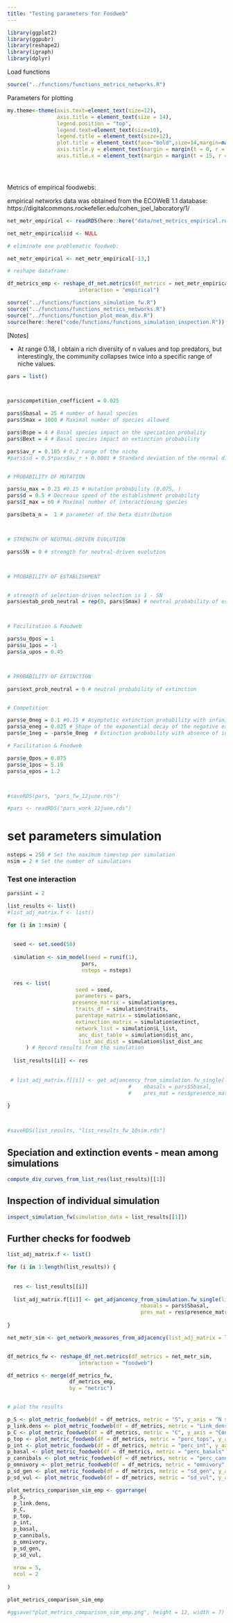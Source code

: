 ```yaml
---
title: "Testing parameters for Foodweb"
---
```


```r
library(ggplot2)
library(ggpubr)
library(reshape2)
library(igraph)
library(dplyr)
```


Load functions

```r
source("../functions/functions_metrics_networks.R")
```

Parameters for plotting

```r
my.theme<-theme(axis.text=element_text(size=12),
                axis.title = element_text(size = 14),
                legend.position = "top",
                legend.text=element_text(size=10),
                legend.title = element_text(size=12),
                plot.title = element_text(face="bold",size=14,margin=margin(0,0,20,0),hjust = 0.5),
                axis.title.y = element_text(margin = margin(t = 0, r = 15, b = 0, l = 0)),
                axis.title.x = element_text(margin = margin(t = 15, r = 0, b = 0, l = 0)))





```


Metrics of empirical foodwebs:

empirical networks data was obtained from the ECOWeB 1.1 database:
https://digitalcommons.rockefeller.edu/cohen_joel_laboratory/1/

```r
net_metr_empirical <- readRDS(here::here("data/net_metrics_empirical.rds"))

net_metr_empirical$id <- NULL

# eliminate one problematic foodweb:

net_metr_empirical <- net_metr_empirical[-13,]

# reshape dataframe:

df_metrics_emp <- reshape_df_net.metrics(df_metrics = net_metr_empirical,
                       interaction = "empirical")
```




```r
source("../functions/functions_simulation_fw.R")
source("../functions/functions_metrics_networks.R")
source("../functions/function_plot_mean_div.R")
source(here::here("code/functions/functions_simulation_inspection.R"))
```


[Notes]

- At range 0.18, I obtain a rich diversity of n values and top predators, but interestingly, the community collapses twice into a specific range of niche values.



```r

pars = list()



pars$competition_coefficient = 0.025

pars$Sbasal = 25 # number of basal species
pars$Smax = 1000 # Maximal number of species allowed

pars$Bspe = 4 # Basal species impact on the speciation probality
pars$Bext = 4 # Basal species impact on extinction probability

pars$av_r = 0.185 # 0.2 range of the niche
#pars$sd = 0.5*pars$av_r + 0.0001 # Standard deviation of the normal distribution used to calculate the niche optimum trait of a new species


# PROBABILITY OF MUTATION

pars$u_max = 0.23 #0.15 # mutation probability (0.075, )
pars$d = 0.5 # Decrease speed of the establishment probability
pars$I_max = 60 # Maximal number of interactioning species

pars$beta_n =  1 # parameter of the beta distribution 



# STRENGTH OF NEUTRAL-DRIVEN EVOLUTION

pars$SN = 0 # strength for neutral-driven evolution



# PROBABILITY OF ESTABLISHMENT


# strength of selection-driven selection is 1 - SN
pars$estab_prob_neutral = rep(0, pars$Smax) # neutral probability of establishment



# Facilitation & Foodweb

pars$u_0pos = 1  
pars$u_1pos = -1 
pars$a_upos = 0.45 



# PROBABILITY OF EXTINCTION

pars$ext_prob_neutral = 0 # neutral probability of extinction


# Competition

pars$e_0neg = 0.1 #0.15 # Asymptotic extinction probability with infinite negative interactions
pars$a_eneg = 0.025 # Shape of the exponential decay of the negative extinction - interaction relationship
pars$e_1neg = -pars$e_0neg  # Extinction probability with absence of interactions

# Facilitation & Foodweb

pars$e_0pos = 0.075 
pars$e_1pos = 5.19 
pars$a_epos = 1.2 



#saveRDS(pars, "pars_fw_12june.rds")

#pars <- readRDS("pars_work_12june.rds")

```


# set parameters simulation

```r
nsteps = 250 # Set the maximum timestep per simulation
nsim = 2 # Set the number of simulations
```




### Test one interaction


```r


pars$int = 2

list_results <- list()
#list_adj_matrix.f <- list()

for (i in 1:nsim) {
  
  
  seed <- set.seed(50)
  
  simulation <- sim_model(seed = runif(1), 
                        pars, 
                        nsteps = nsteps)
  
  res <- list(
                      seed = seed,
                      parameters = pars, 
                     presence_matrix = simulation$pres, 
                      traits_df = simulation$traits,
                      parentage_matrix = simulation$anc,
                      extinxction_matrix = simulation$extinct, 
                      network_list = simulation$L_list,
                       anc_dist_table = simulation$dist_anc, 
                       list_anc_dist = simulation$list_dist_anc
      ) # Record results from the simulation
  
  list_results[[i]] <- res
  
     
 # list_adj_matrix.f[[i]] <- get_adjancency_from_simulation.fw_single(list_networks = res$network_list,
                                       #    nbasals = pars$Sbasal,
                                       #    pres_mat = res$presence_matrix)
  
}



#saveRDS(list_results, "list_results_fw_10sim.rds")

```



## Speciation and extinction events - mean among simulations


```r
compute_div_curves_from_list_res(list_results)[[1]]
```


## Inspection of individual simulation

```r
inspect_simulation_fw(simulation_data = list_results[[1]])
```




## Further checks for foodweb



```r

list_adj_matrix.f <- list()

for (i in 1:length(list_results)) {
  
  
  res <- list_results[[i]]
  
  list_adj_matrix.f[[i]] <- get_adjancency_from_simulation.fw_single(list_networks = res$network_list,
                                           nbasals = pars$Sbasal,
                                           pres_mat = res$presence_matrix)
  
}

net_metr_sim <- get_network_measures_from_adjacency(list_adj_matrix = list_adj_matrix.f)


df_metrics_fw <- reshape_df_net.metrics(df_metrics = net_metr_sim,
                       interaction = "foodweb")

df_metrics <- merge(df_metrics_fw,
                    df_metrics_emp,
                    by = "metric")


# plot the results

p_S <- plot_metric_foodweb(df = df_metrics, metric = "S", y_axis = "N species")
p_link.dens <- plot_metric_foodweb(df = df_metrics, metric = "Link_density", y_axis = "L/S")
p_C <- plot_metric_foodweb(df = df_metrics, metric = "C", y_axis = "Connectance")
p_top <- plot_metric_foodweb(df = df_metrics, metric = "perc_tops", y_axis = "% top species")
p_int <- plot_metric_foodweb(df = df_metrics, metric = "perc_int", y_axis = "% intermediate species")
p_basal <- plot_metric_foodweb(df = df_metrics, metric = "perc_basals", y_axis = "% basal species")
p_cannibals <- plot_metric_foodweb(df = df_metrics, metric = "perc_cannibals", y_axis = "% cannibal species")
p_omnivory <- plot_metric_foodweb(df = df_metrics, metric = "omnivory", y_axis = "omnivory")
p_sd_gen <- plot_metric_foodweb(df = df_metrics, metric = "sd_gen", y_axis = "SD generality")
p_sd_vul <- plot_metric_foodweb(df = df_metrics, metric = "sd_vul", y_axis = "SD vulnerability")

plot_metrics_comparison_sim_emp <- ggarrange(
  p_S,
  p_link.dens,
  p_C,
  p_top,
  p_int,
  p_basal,
  p_cannibals,
  p_omnivory,
  p_sd_gen,
  p_sd_vul,
  
  nrow = 5,
  ncol = 2
  
)

plot_metrics_comparison_sim_emp

#ggsave("plot_metrics_comparison_sim_emp.png", height = 12, width = 7)
```




